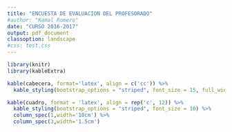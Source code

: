 ```yaml
---
title: "ENCUESTA DE EVALUACION DEL PROFESORADO"
#author: "Kamal Romero"
date: "CURSO 2016-2017"
output: pdf_document
classoption: landscape
#css: test.css
---
```


```r
library(knitr)
library(kableExtra)
```



```r
kable(cabecera, format='latex', align = c('cc')) %>% 
  kable_styling(bootstrap_options = "striped", font_size = 15, full_width = T)
```


```r
kable(cuadro, format = 'latex', align = rep('c', 12)) %>% 
  kable_styling(bootstrap_options = "striped", font_size = 10) %>%
  column_spec(1,width='10cm') %>% 
  column_spec(3,width='1.5cm')
```
